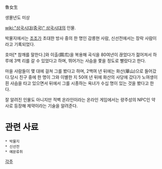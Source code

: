 魯女生

생몰년도 미상

[[wiki:"삼국시대(중국)" 삼국시대]]의 인물.

박물지에서는 [[조조]]가 초대한 방사 중의 한 명인 감릉현 사람, 신선전에서는 장락 사람이라고 기록되었다.

호마[* 참깨를 말한다.]와 이출(餌朮)을 복용해 곡식을 80여년이 끊었다가 젊어져서 하루에 3백 리를 갈 수 있었다고 하며, 뛰어가는 사슴을 쫓을 정도로 빨랐다고 한다.

마을 사람들이 몇 대에 걸쳐 그를 봤다고 하며, 2백여 년 뒤에는 화산(華山)으로 들어갔다.당시 친구 중에 한 명이 그와 이별한 지 50여 년 뒤에 화산의 사당에 갔다가 노여생이 흰 사슴을 타고 있으면서 뒤에서 그를 시종하는 옥녀가 수십 명이 있는 것을 봤다고 한다.

잘 알려진 인물도 아니지만 적벽 온라인이라는 온라인 게임에서는 량주성의 NPC인 약사로 등장해 제약이라는 기술을 알려준다.


= 관련 사료 =
 * 박물지
 * 신선전
 * 예문류취

[[각주]]

